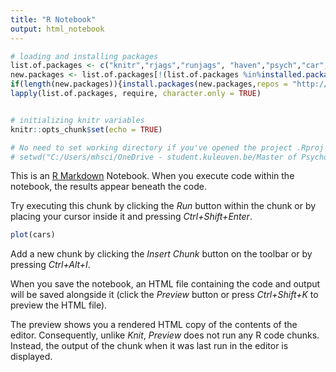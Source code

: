 ```yaml
---
title: "R Notebook"
output: html_notebook
---
```


```r

# loading and installing packages
list.of.packages <- c("knitr","rjags","runjags", "haven","psych","car","magicfor")
new.packages <- list.of.packages[!(list.of.packages %in%installed.packages()[,"Package"])]
if(length(new.packages)){install.packages(new.packages,repos = "http://cran.us.r-project.org")}
lapply(list.of.packages, require, character.only = TRUE)


# initializing knitr variables
knitr::opts_chunk$set(echo = TRUE)

# No need to set working directory if you've opened the project .Rproj file
# setwd("C:/Users/mhsci/OneDrive - student.kuleuven.be/Master of Psychology/2. Present/Stats 5/Stats-5-Assignment")


```

This is an [R Markdown](http://rmarkdown.rstudio.com) Notebook. When you execute code within the notebook, the results appear beneath the code. 

Try executing this chunk by clicking the *Run* button within the chunk or by placing your cursor inside it and pressing *Ctrl+Shift+Enter*. 

```r
plot(cars)
```

Add a new chunk by clicking the *Insert Chunk* button on the toolbar or by pressing *Ctrl+Alt+I*.

When you save the notebook, an HTML file containing the code and output will be saved alongside it (click the *Preview* button or press *Ctrl+Shift+K* to preview the HTML file).

The preview shows you a rendered HTML copy of the contents of the editor. Consequently, unlike *Knit*, *Preview* does not run any R code chunks. Instead, the output of the chunk when it was last run in the editor is displayed.
